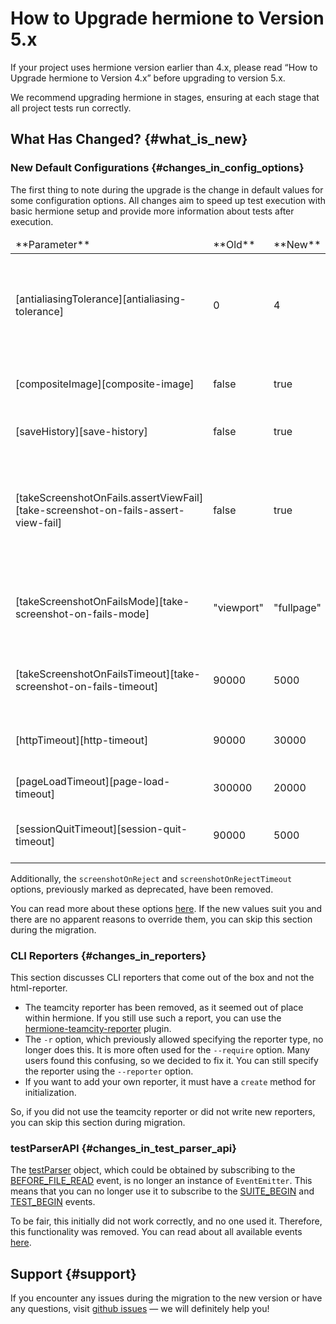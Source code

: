 
# How to Upgrade hermione to Version 5.x

<Admonition type="warning">
If your project uses hermione version earlier than 4.x, please read “How to Upgrade hermione to Version 4.x” before upgrading to version 5.x.

We recommend upgrading hermione in stages, ensuring at each stage that all project tests run correctly.

</Admonition>

## What Has Changed? {#what_is_new}

### New Default Configurations {#changes_in_config_options}

The first thing to note during the upgrade is the change in default values for some configuration options. All changes aim to speed up test execution with basic hermione setup and provide more information about tests after execution.

<table>
<thead>
<tr><td>**Parameter**</td><td>**Old**</td><td>**New**</td><td>**Description**</td></tr>
</thead>
<tbody>
<tr><td>[antialiasingTolerance][antialiasing-tolerance]</td><td>0</td><td>4</td><td>Sets the sensitivity for detecting antialiasing, which will be ignored when comparing screenshots.</td></tr>
<tr><td>[compositeImage][composite-image]</td><td>false</td><td>true</td><td>Allows testing elements that do not fit into the viewport height.</td></tr>
<tr><td>[saveHistory][save-history]</td><td>false</td><td>true</td><td>Save the history of all executed commands.</td></tr>
<tr><td>[takeScreenshotOnFails.assertViewFail][take-screenshot-on-fails-assert-view-fail]</td><td>false</td><td>true</td><td>Determines whether to take a page screenshot on test failure, including on _assertView_ command failure.</td></tr>
<tr><td>[takeScreenshotOnFailsMode][take-screenshot-on-fails-mode]</td><td>"viewport"</td><td>"fullpage"</td><td>Screenshot mode on test failure. Available values: _viewport_ and _fullpage_.</td></tr>
<tr><td>[takeScreenshotOnFailsTimeout][take-screenshot-on-fails-timeout]</td><td>90000</td><td>5000</td><td>Timeout for taking a page screenshot on test failure, in ms.</td></tr>
<tr><td>[httpTimeout][http-timeout]</td><td>90000</td><td>30000</td><td>Timeout for any requests to the Selenium server, in ms.</td></tr>
<tr><td>[pageLoadTimeout][page-load-timeout]</td><td>300000</td><td>20000</td><td>Timeout for full page loading, in ms.</td></tr>
<tr><td>[sessionQuitTimeout][session-quit-timeout]</td><td>90000</td><td>5000</td><td>Timeout for session termination, in ms.</td></tr>

</tbody>
</table>

Additionally, the `screenshotOnReject` and `screenshotOnRejectTimeout` options, previously marked as deprecated, have been removed.

You can read more about these options [here][config-browsers]. If the new values suit you and there are no apparent reasons to override them, you can skip this section during the migration.

### CLI Reporters {#changes_in_reporters}

This section discusses CLI reporters that come out of the box and not the html-reporter.

-   The teamcity reporter has been removed, as it seemed out of place within hermione. If you still use such a report, you can use the [hermione-teamcity-reporter][hermione-teamcity-reporter] plugin.
-   The `-r` option, which previously allowed specifying the reporter type, no longer does this. It is more often used for the `--require` option. Many users found this confusing, so we decided to fix it. You can still specify the reporter using the `--reporter` option.
-   If you want to add your own reporter, it must have a `create` method for initialization.

So, if you did not use the teamcity reporter or did not write new reporters, you can skip this section during migration.

### testParserAPI {#changes_in_test_parser_api}

The [testParser][test-parser] object, which could be obtained by subscribing to the [BEFORE_FILE_READ][before-file-read] event, is no longer an instance of `EventEmitter`. This means that you can no longer use it to subscribe to the [SUITE_BEGIN][event-suite-begin] and [TEST_BEGIN][event-test-begin] events.

To be fair, this initially did not work correctly, and no one used it. Therefore, this functionality was removed. You can read about all available events [here][hermione-events].

## Support {#support}

If you encounter any issues during the migration to the new version or have any questions, visit [github issues][gh-issues] — we will definitely help you!

[how-to-upgrade-hermione-to-4]: ../../migrations/how-to-upgrade-hermione-to-4
[config-browsers]: ../../config/browsers
[hermione-teamcity-reporter]: https://github.com/gemini-testing/hermione-teamcity-reporter
[before-file-read]: ../../reference/testplane-events#before_file_read
[event-suite-begin]: ../../reference/testplane-events#suite_begin
[event-test-begin]: ../../reference/testplane-events#test_begin
[test-parser]: ../../reference/testplane-events#test_parser
[hermione-events]: ../../reference/testplane-events
[antialiasing-tolerance]: ../../config/browsers#antialiasing_tolerance
[composite-image]: ../../config/browsers#composite_image
[take-screenshot-on-fails-assert-view-fail]: ../../config/browsers#take_screenshot_on_fails
[take-screenshot-on-fails-mode]: ../../config/browsers#take_screenshot_on_fails_mode
[take-screenshot-on-fails-timeout]: ../../config/browsers#take_screenshot_on_fails_timeout
[http-timeout]: ../../config/browsers#http_timeout
[page-load-timeout]: ../../config/browsers#page_load_timeout
[session-quit-timeout]: ../../config/browsers#session_quit_timeout
[save-history]: https://www.npmjs.com/package/hermione/v/5.6.4#savehistory
[gh-issues]: https://github.com/gemini-testing/testplane/issues
